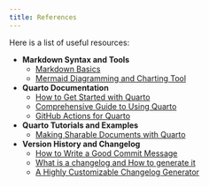 ```yaml
---
title: References
---
```


Here is a list of useful resources:

* **Markdown Syntax and Tools**
    * [Markdown Basics](https://quarto.org/docs/authoring/markdown-basics.html)
    * [Mermaid Diagramming and Charting Tool](https://mermaid.js.org/intro/)

* **Quarto Documentation**
    * [How to Get Started with Quarto](https://quarto.org/docs/get-started/)
    * [Comprehensive Guide to Using Quarto](https://quarto.org/docs/guide/)
    * [GitHub Actions for Quarto](https://github.com/quarto-dev/quarto-actions/)

* **Quarto Tutorials and Examples**
    * [Making Sharable Documents with Quarto](https://openscapes.github.io/quarto-website-tutorial/)

* **Version History and Changelog**
    * [How to Write a Good Commit Message](https://herewecode.io/blog/a-beginners-guide-to-git-how-to-write-a-good-commit-message/)
    * [What is a changelog and How to generate it](https://www.freecodecamp.org/news/a-beginners-guide-to-git-what-is-a-changelog-and-how-to-generate-it/)
    * [A Highly Customizable Changelog Generator](https://git-cliff.org/)
